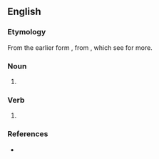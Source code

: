 ==English==

===Etymology===
From the earlier form {{m|en|macle}}, from {{m|en|macule}}, which see for more.

===Noun===
{{en-noun}}

# {{obsolete form of|macule|lang=en}}

===Verb===
{{en-verb|mackl}}

# {{obsolete form of|macule|lang=en}}

===References===
* {{R:Webster 1913}}
